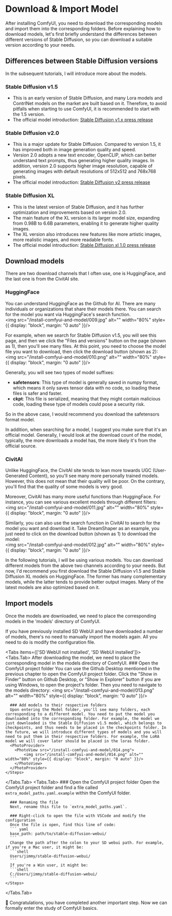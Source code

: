 
# Download & Import Model

After installing ComfyUI, you need to download the corresponding models and import them into the corresponding folders. Before explaining how to download models, let's first briefly understand the differences between different versions of Stable Diffusion, so you can download a suitable version according to your needs.

## Differences between Stable Diffusion versions

<Callout type="info">
  In the subsequent tutorials, I will introduce more about the models.
</Callout>

### Stable Diffusion v1.5
- This is an early version of Stable Diffusion, and many Lora models and ContrlNet models on the market are built based on it. Therefore, to avoid pitfalls when starting to use ComfyUI, it is recommended to start with the 1.5 version.
- The official model introduction: [Stable Diffusion v1.x press release](https://stability.ai/blog/stable-diffusion-public-release)

### Stable Diffusion v2.0
- This is a major update for Stable Diffusion. Compared to version 1.5, it has improved both in image generation quality and speed.
- Version 2.0 adopts a new text encoder, OpenCLIP, which can better understand text prompts, thus generating higher quality images. In addition, version 2.0 supports higher image resolution, capable of generating images with default resolutions of 512x512 and 768x768 pixels.
- The official model introduction: [Stable Diffusion v2 press release](https://stability.ai/blog/stable-diffusion-v2-release)

### Stable Diffusion XL
- This is the latest version of Stable Diffusion, and it has further optimization and improvements based on version 2.0.
- The main feature of the XL version is its larger model size, expanding from 0.98B to 6.6B parameters, enabling it to generate higher quality images.
- The XL version also introduces new features like more artistic images, more realistic images, and more readable fonts.
- The official model introduction: [Stable Diffusion xl 1.0 press release](https://stability.ai/news/stable-diffusion-sdxl-1-announcement)

<Subscribe />

## Download models

There are two download channels that I often use, one is HuggingFace, and the last one is from the CivitAI site.

### HuggingFace

You can understand HuggingFace as the Github for AI. There are many individuals or organizations that share their models there. You can search for the model you want via HuggingFace's search function.
<br/>
<PhotoProvider>
  <PhotoView src="/install-comfyui-and-model/009.jpg">
      <img src="/install-comfyui-and-model/009.jpg" alt="" width="80%" style={{ display: "block", margin: "0 auto" }}/>
  </PhotoView>
</PhotoProvider>

For example, when we search for Stable Diffusion v1.5, you will see this page, and then we click the "Files and versions" button on the page (shown as 1), then you'll see many files. At this point, you need to choose the model file you want to download, then click the download button (shown as 2):
<br/>
<PhotoProvider>
  <PhotoView src="/install-comfyui-and-model/010.png">
      <img src="/install-comfyui-and-model/010.png" alt="" width="80%" style={{ display: "block", margin: "0 auto" }}/>
  </PhotoView>
</PhotoProvider>

Generally, you will see two types of model suffixes:
- **safetensors**: This type of model is generally saved in numpy format, which means it only saves tensor data with no code, so loading these files is safer and faster.
- **ckpt**: This file is serialized, meaning that they might contain malicious code, loading these type of models could pose a security risk.

So in the above case, I would recommend you download the safetensors format model.

In addition, when searching for a model, I suggest you make sure that it's an official model. Generally, I would look at the download count of the model, typically, the more downloads a model has, the more likely it's from the official source.

### CivitAI

Unlike HuggingFace, the CivitAI site tends to lean more towards UGC (User-Generated Content), so you'll see many more personally trained models. However, this does not mean that their quality will be poor. On the contrary, you'll find that the quality of some models is very good.

Moreover, CivitAI has many more useful functions than HuggingFace. For instance, you can see various excellent models through different filters:
<br/>
<PhotoProvider>
  <PhotoView src="/install-comfyui-and-model/011.jpg">
      <img src="/install-comfyui-and-model/011.jpg" alt="" width="80%" style={{ display: "block", margin: "0 auto" }}/>
  </PhotoView>
</PhotoProvider>

Similarly, you can also use the search function in CivitAI to search for the model you want and download it. Take DreamShaper as an example, you just need to click on the download button (shown as 1) to download the model:
<br/>
<PhotoProvider>
  <PhotoView src="/install-comfyui-and-model/012.jpg">
      <img src="/install-comfyui-and-model/012.jpg" alt="" width="80%" style={{ display: "block", margin: "0 auto" }}/>
  </PhotoView>
</PhotoProvider>

<Callout type="warning" emoji="⚠️">
  In the following tutorials, I will be using various models. You can download different models from the above two channels according to your needs. But now, I'd recommend you first download the Stable Diffusion v1.5 and Stable Diffusion XL models on HuggingFace. The former has many complementary models, while the latter tends to provide better output images. Many of the latest models are also optimized based on it.
</Callout>

## Import models

Once the models are downloaded, we need to place the corresponding models in the 'models' directory of ComfyUI.

<Callout type="info">
If you have previously installed SD WebUI and have downloaded a number of models, there's no need to manually import the models again. All you need to do is modify the configuration file.
</Callout>

<Tabs items={['SD WebUI not installed', 'SD WebUI installed']}>
  <Tabs.Tab>
    After downloading the model, we need to place the corresponding model in the models directory of ComfyUI.
    <Steps>
      ### Open the ComfyUI project folder
      You can use the Github Desktop mentioned in the previous chapter to open the ComfyUI project folder. Click the "Show in Finder" button on Github Desktop, or "Show in Explorer" button if you are using Windows, to open the project's folder. Then you need to navigate to the models directory:
      <PhotoProvider>
        <PhotoView src="/install-comfyui-and-model/013.png">
            <img src="/install-comfyui-and-model/013.png" alt="" width="80%" style={{ display: "block", margin: "0 auto" }}/>
        </PhotoView>
      </PhotoProvider>

      ### Add models to their respective folders
      Upon entering the Model folder, you'll see many folders, each corresponding to a different model. You need to put the model you downloaded into the corresponding folder. For example, the model we just downloaded is the Stable Diffusion v1.5 model, which belongs to checkpoints, and thus needs to be placed in the checkpoints folder. In the future, we will introduce different types of models and you will need to put them in their respective folders. For example, the LoRA model we will cover later should be placed in the loras folder.
      <PhotoProvider>
        <PhotoView src="/install-comfyui-and-model/014.png">
            <img src="/install-comfyui-and-model/014.png" alt="" width="80%" style={{ display: "block", margin: "0 auto" }}/>
        </PhotoView>
      </PhotoProvider>
    </Steps>
  </Tabs.Tab>
  <Tabs.Tab>
    <Steps>
      ### Open the ComfyUI project folder
      Open the ComfyUI project folder and find a file called `extra_model_paths.yaml.example` within the ComfyUI folder.
      
      ### Renaming the file
      Next, rename this file to `extra_model_paths.yaml`.
      
      ### Right-click to open the file with VSCode and modify the configuration
      Once the file is open, find this line of code:
      ``` yaml
      base_path: path/to/stable-diffusion-webui/ 
      ```
      Change the path after the colon to your SD webui path. For example, if you're a Mac user, it might be:
      ```shell
      Users/jimmy/stable-diffusion-webui/
      ```
      If you're a Win user, it might be:
      ```shell
      C:/Users/jimmy/stable-diffusion-webui/
      ```
    </Steps>
  </Tabs.Tab>
</Tabs>

🎉 Congratulations, you have completed another important step. Now we can formally enter the study of ComfyUI basics.

<Subscribe />